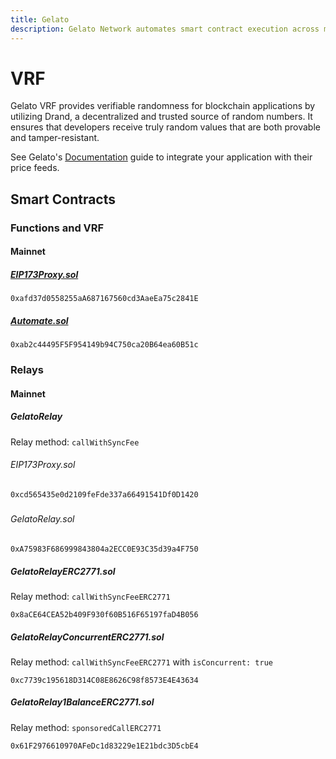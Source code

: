 ```yaml
---
title: Gelato
description: Gelato Network automates smart contract execution across major blockchains. Its products include decentralized automation, Web3 Functions, Gasless Transactions, and Gelato VRF for secure, verifiable randomness.
---
```


# VRF

Gelato VRF provides verifiable randomness for blockchain applications by utilizing Drand, a decentralized and trusted source of random numbers. It ensures that developers receive truly random values that are both provable and tamper-resistant.

See Gelato's [Documentation](https://docs.gelato.network/web3-services/vrf) guide to integrate your application with their price feeds.

## Smart Contracts

### Functions and VRF

#### Mainnet

##### [EIP173Proxy.sol](https://www.storyscan.io/address/0xafd37d0558255aA687167560cd3AaeEa75c2841E)

```
0xafd37d0558255aA687167560cd3AaeEa75c2841E
```

##### [Automate.sol](https://www.storyscan.io/address/0xab2c44495F5F954149b94C750ca20B64ea60B51c)

```
0xab2c44495F5F954149b94C750ca20B64ea60B51c
```

### Relays

#### Mainnet

##### GelatoRelay

Relay method: `callWithSyncFee`

###### EIP173Proxy.sol

```
0xcd565435e0d2109feFde337a66491541Df0D1420
```

#####

###### GelatoRelay.sol

```
0xA75983F686999843804a2ECC0E93C35d39a4F750
```

##### GelatoRelayERC2771.sol

Relay method: `callWithSyncFeeERC2771`

```
0x8aCE64CEA52b409F930f60B516F65197faD4B056
```

##### GelatoRelayConcurrentERC2771.sol

Relay method: `callWithSyncFeeERC2771` with `isConcurrent: true`

```
0xc7739c195618D314C08E8626C98f8573E4E43634
```

##### GelatoRelay1BalanceERC2771.sol

Relay method: `sponsoredCallERC2771`

```
0x61F2976610970AFeDc1d83229e1E21bdc3D5cbE4
```